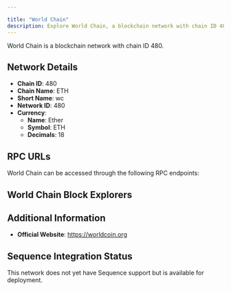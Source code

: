 ```yaml
---

title: "World Chain"
description: Explore World Chain, a blockchain network with chain ID 480. Learn about its native currency, Ether, and how to interact with the network.
---
```




World Chain is a blockchain network with chain ID 480.

## Network Details

- **Chain ID**: 480
- **Chain Name**: ETH
- **Short Name**: wc
- **Network ID**: 480
- **Currency**: 
  - **Name**: Ether
  - **Symbol**: ETH
  - **Decimals**: 18

## RPC URLs

World Chain can be accessed through the following RPC endpoints:



## World Chain Block Explorers



## Additional Information

- **Official Website**: https://worldcoin.org

## Sequence Integration Status

This network does not yet have Sequence support but is available for deployment.
